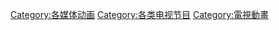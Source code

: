 [[Category:各媒体动画|Category:各媒体动画]]
[[Category:各类电视节目|Category:各类电视节目]]
[[Category:電視動畫|Category:電視動畫]]